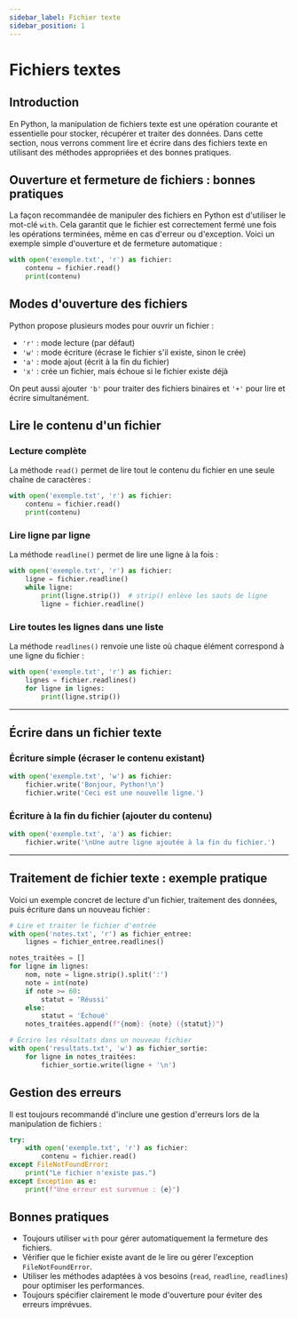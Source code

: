 ```yaml
---
sidebar_label: Fichier texte
sidebar_position: 1
---
```


# Fichiers textes

## Introduction

En Python, la manipulation de fichiers texte est une opération courante et
essentielle pour stocker, récupérer et traiter des données. Dans cette section,
nous verrons comment lire et écrire dans des fichiers texte en utilisant des
méthodes appropriées et des bonnes pratiques.

## Ouverture et fermeture de fichiers : bonnes pratiques

La façon recommandée de manipuler des fichiers en Python est d'utiliser le
mot-clé `with`. Cela garantit que le fichier est correctement fermé une fois
les opérations terminées, même en cas d'erreur ou d'exception. Voici un exemple
simple d'ouverture et de fermeture automatique :

```python
with open('exemple.txt', 'r') as fichier:
    contenu = fichier.read()
    print(contenu)
```

## Modes d'ouverture des fichiers

Python propose plusieurs modes pour ouvrir un fichier :

- `'r'` : mode lecture (par défaut)
- `'w'` : mode écriture (écrase le fichier s'il existe, sinon le crée)
- `'a'` : mode ajout (écrit à la fin du fichier)
- `'x'` : crée un fichier, mais échoue si le fichier existe déjà

On peut aussi ajouter `'b'` pour traiter des fichiers binaires et `'+'` pour
lire et écrire simultanément.

## Lire le contenu d'un fichier

### Lecture complète

La méthode `read()` permet de lire tout le contenu du fichier en une seule
chaîne de caractères :

```python
with open('exemple.txt', 'r') as fichier:
    contenu = fichier.read()
    print(contenu)
```

### Lire ligne par ligne

La méthode `readline()` permet de lire une ligne à la fois :

```python
with open('exemple.txt', 'r') as fichier:
    ligne = fichier.readline()
    while ligne:
        print(ligne.strip())  # strip() enlève les sauts de ligne
        ligne = fichier.readline()
```

### Lire toutes les lignes dans une liste

La méthode `readlines()` renvoie une liste où chaque élément correspond à une
ligne du fichier :

```python
with open('exemple.txt', 'r') as fichier:
    lignes = fichier.readlines()
    for ligne in lignes:
        print(ligne.strip())
```
---

## Écrire dans un fichier texte

### Écriture simple (écraser le contenu existant)

```python
with open('exemple.txt', 'w') as fichier:
    fichier.write('Bonjour, Python!\n')
    fichier.write('Ceci est une nouvelle ligne.')
```

### Écriture à la fin du fichier (ajouter du contenu)

```python
with open('exemple.txt', 'a') as fichier:
    fichier.write('\nUne autre ligne ajoutée à la fin du fichier.')
```

---

## Traitement de fichier texte : exemple pratique

Voici un exemple concret de lecture d'un fichier, traitement des données, puis
écriture dans un nouveau fichier :

```python
# Lire et traiter le fichier d'entrée
with open('notes.txt', 'r') as fichier_entree:
    lignes = fichier_entree.readlines()

notes_traitées = []
for ligne in lignes:
    nom, note = ligne.strip().split(':')
    note = int(note)
    if note >= 60:
        statut = 'Réussi'
    else:
        statut = 'Échoué'
    notes_traitées.append(f"{nom}: {note} ({statut})")

# Écrire les résultats dans un nouveau fichier
with open('resultats.txt', 'w') as fichier_sortie:
    for ligne in notes_traitées:
        fichier_sortie.write(ligne + '\n')
```

## Gestion des erreurs

Il est toujours recommandé d'inclure une gestion d'erreurs lors de la
manipulation de fichiers :

```python
try:
    with open('exemple.txt', 'r') as fichier:
        contenu = fichier.read()
except FileNotFoundError:
    print("Le fichier n'existe pas.")
except Exception as e:
    print(f"Une erreur est survenue : {e}")
```

## Bonnes pratiques

- Toujours utiliser `with` pour gérer automatiquement la fermeture des
  fichiers.
- Vérifier que le fichier existe avant de le lire ou gérer l'exception
  `FileNotFoundError`.
- Utiliser les méthodes adaptées à vos besoins (`read`, `readline`,
  `readlines`) pour optimiser les performances.
- Toujours spécifier clairement le mode d'ouverture pour éviter des erreurs
  imprévues.
